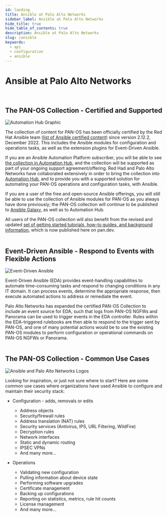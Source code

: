```yaml
---
id: landing
title: Ansible at Palo Alto Networks
sidebar_label: Ansible at Palo Alto Networks
hide_title: true
hide_table_of_contents: true
description: Ansible at Palo Alto Networks
slug: /ansible
keywords:
  - api
  - configuration
  - ansible
---
```



# Ansible at Palo Alto Networks
<br />

## The PAN-OS Collection - Certified and Supported

![Automation Hub Graphic](aap2.png)

The collection of content for PAN-OS has been officially certified by the Red Hat Ansible team ([list of Ansible certified content](https://access.redhat.com/articles/3642632)) since version 2.12.2, December 2022. This includes the Ansible modules for configuration and operations tasks, as well as the extension plugins for Event-Driven Ansible.

If you are an Ansible Automation Platform subscriber, you will be able to see [the collection in Automation Hub](https://console.redhat.com/ansible/automation-hub/repo/published/paloaltonetworks/panos), and the collection will be supported as part of your ongoing support agreement/offering. Red Had and Palo Alto Networks have collaborated extensively in order to bring the collection into [Automation Hub](https://cloud.redhat.com/ansible/automation-hub/), and to provide you with a supported solution for automating your PAN-OS operations and configuration tasks, with Ansible.

If you are a user of the free and open-source Ansible offerings, you will still be able to use the collection of Ansible modules for PAN-OS as you always have done previously; the PAN-OS collection will continue to be published to [Ansible Galaxy](https://galaxy.ansible.com/paloaltonetworks/panos), as well as to Automation Hub.

All users of the PAN-OS collection will also benefit from the revised and updated [set of getting started tutorials, how-to guides, and background information](/ansible/docs/panos/), which is now published here on pan.dev.
<br />
<br />

## Event-Driven Ansible - Respond to Events with Flexible Actions
![Event-Driven Ansible](eda.png)

Event-Driven Ansible (EDA) provides event-handling capabilities to automate time-consuming tasks and respond to changing conditions in any IT domain. It can process events, determine the appropriate response, then execute automated actions to address or remediate the event.

Palo Alto Networks has expanded the certified PAN-OS Collection to include an event source for EDA, such that logs from PAN-OS NGFWs and Panorama can be used to trigger events in the EDA controller. Rules within the EDA-triggered rulebooks are then able to respond to the trigger sent by PAN-OS, and one of many potential actions would be to use the existing PAN-OS modules to perform configuration or operational commands on PAN-OS NGFWs or Panorama.
<br />
<br />

## The PAN-OS Collection - Common Use Cases

![Ansible and Palo Alto Networks Logos](ansible-paloaltonetworks.png)

Looking for inspiration, or just not sure where to start? Here are some common use cases where organizations have used Ansible to configure and maintain their security stack:

- Configuration - adds, removals or edits
  - Address objects
  - Security/firewall rules
  - Address translation (NAT) rules
  - Security services (Antivirus, IPS, URL Filtering, WildFire)
  - Decryption rules
  - Network interfaces
  - Static and dynamic routing 
  - IPSEC VPNs
  - And many more...

- Operations
  - Validating new configuration
  - Pulling information about device state
  - Performing software upgrades
  - Certificate management
  - Backing up configurations
  - Reporting on statistics, metrics, rule hit counts
  - License management
  - And many more...

